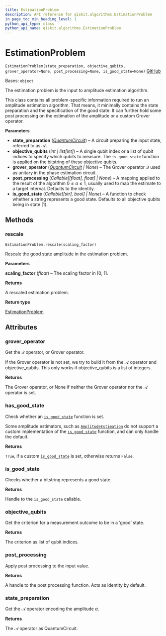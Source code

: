 ```yaml
---
title: EstimationProblem
description: API reference for qiskit.algorithms.EstimationProblem
in_page_toc_min_heading_level: 1
python_api_type: class
python_api_name: qiskit.algorithms.EstimationProblem
---
```


# EstimationProblem

<span id="qiskit.algorithms.EstimationProblem" />

`EstimationProblem(state_preparation, objective_qubits, grover_operator=None, post_processing=None, is_good_state=None)` [GitHub](https://github.com/qiskit/qiskit/tree/stable/0.24/qiskit/algorithms/amplitude_estimators/estimation_problem.py "view source code")

Bases: `object`

The estimation problem is the input to amplitude estimation algorithm.

This class contains all problem-specific information required to run an amplitude estimation algorithm. That means, it minimally contains the state preparation and the specification of the good state. It can further hold some post processing on the estimation of the amplitude or a custom Grover operator.

**Parameters**

*   **state\_preparation** ([*QuantumCircuit*](qiskit.circuit.QuantumCircuit "qiskit.circuit.QuantumCircuit")) – A circuit preparing the input state, referred to as $\mathcal{A}$.
*   **objective\_qubits** (*int | list\[int]*) – A single qubit index or a list of qubit indices to specify which qubits to measure. The `is_good_state` function is applied on the bitstring of these objective qubits.
*   **grover\_operator** ([*QuantumCircuit*](qiskit.circuit.QuantumCircuit "qiskit.circuit.QuantumCircuit") *| None*) – The Grover operator $\mathcal{Q}$ used as unitary in the phase estimation circuit.
*   **post\_processing** (*Callable\[\[float], float] | None*) – A mapping applied to the result of the algorithm $0 \leq a \leq 1$, usually used to map the estimate to a target interval. Defaults to the identity.
*   **is\_good\_state** (*Callable\[\[str], bool] | None*) – A function to check whether a string represents a good state. Defaults to all objective qubits being in state $|1\rangle$.

## Methods

<span id="qiskit-algorithms-estimationproblem-rescale" />

### rescale

<span id="qiskit.algorithms.EstimationProblem.rescale" />

`EstimationProblem.rescale(scaling_factor)`

Rescale the good state amplitude in the estimation problem.

**Parameters**

**scaling\_factor** (*float*) – The scaling factor in \[0, 1].

**Returns**

A rescaled estimation problem.

**Return type**

[EstimationProblem](qiskit.algorithms.EstimationProblem "qiskit.algorithms.EstimationProblem")

## Attributes

<span id="qiskit.algorithms.EstimationProblem.grover_operator" />

### grover\_operator

Get the $\mathcal{Q}$ operator, or Grover operator.

If the Grover operator is not set, we try to build it from the $\mathcal{A}$ operator and objective\_qubits. This only works if objective\_qubits is a list of integers.

**Returns**

The Grover operator, or None if neither the Grover operator nor the $\mathcal{A}$ operator is set.

<span id="qiskit.algorithms.EstimationProblem.has_good_state" />

### has\_good\_state

Check whether an [`is_good_state`](#qiskit.algorithms.EstimationProblem.is_good_state "qiskit.algorithms.EstimationProblem.is_good_state") function is set.

Some amplitude estimators, such as [`AmplitudeEstimation`](qiskit.algorithms.AmplitudeEstimation "qiskit.algorithms.AmplitudeEstimation") do not support a custom implementation of the [`is_good_state`](#qiskit.algorithms.EstimationProblem.is_good_state "qiskit.algorithms.EstimationProblem.is_good_state") function, and can only handle the default.

**Returns**

`True`, if a custom [`is_good_state`](#qiskit.algorithms.EstimationProblem.is_good_state "qiskit.algorithms.EstimationProblem.is_good_state") is set, otherwise returns `False`.

<span id="qiskit.algorithms.EstimationProblem.is_good_state" />

### is\_good\_state

Checks whether a bitstring represents a good state.

**Returns**

Handle to the `is_good_state` callable.

<span id="qiskit.algorithms.EstimationProblem.objective_qubits" />

### objective\_qubits

Get the criterion for a measurement outcome to be in a ‘good’ state.

**Returns**

The criterion as list of qubit indices.

<span id="qiskit.algorithms.EstimationProblem.post_processing" />

### post\_processing

Apply post processing to the input value.

**Returns**

A handle to the post processing function. Acts as identity by default.

<span id="qiskit.algorithms.EstimationProblem.state_preparation" />

### state\_preparation

Get the $\mathcal{A}$ operator encoding the amplitude $a$.

**Returns**

The $\mathcal{A}$ operator as QuantumCircuit.

